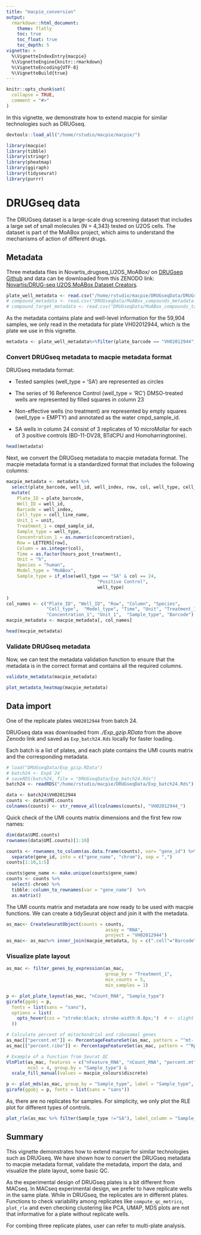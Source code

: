 ```yaml
---
title: "macpie_conversion"
output:
  rmarkdown::html_document:
    theme: flatly
    toc: true
    toc_float: true
    toc_depth: 5
vignette: >
  %\VignetteIndexEntry{macpie}
  %\VignetteEngine{knitr::rmarkdown}
  %\VignetteEncoding{UTF-8}
  %\VignetteBuild{true}
---
```


```r
knitr::opts_chunk$set(
  collapse = TRUE,
  comment = "#>"
)
```


In this vignette, we demonstrate how to extend macpie for similar technologies such as DRUGseq. 


```r
devtools::load_all("/home/rstudio/macpie/macpie/")
```


```r
library(macpie)
library(tibble)
library(stringr)
library(pheatmap)
library(ggiraph)
library(tidyseurat)
library(purrr)
```


# DRUGseq data

The DRUGseq dataset is a large-scale drug screening dataset that includes a large set of small molecules (N = 4,343) tested on U2OS cells. The dataset is part of the MoABox project, which aims to understand the mechanisms of action of different drugs.


## Metadata 

Three metadata files in Novartis_drugseq_U2OS_MoABox/ on [DRUGseq Github](https://github.com/Novartis/DRUG-seq/tree/main/data/Novartis_drugseq_U2OS_MoABox) and data can be downloaded from this ZENODO link: [Novartis/DRUG-seq U2OS MoABox Dataset Creators](https://zenodo.org/records/14291446).


```r
plate_well_metadata <- read.csv("/home/rstudio/macpie/DRUGseqData/DRUGseq_U2OS_MoABox_plate_wells_metadata_public.txt", sep = "\t")
# compound_metadata <- read.csv("DRUGseqData/MoABox_compounds_metadata.txt", sep = "\t")
# compound_target_metadata <- read.csv("DRUGseqData/MoABox_compounds_target_pairs_public.txt", sep = "\t")
```


As the metadata contains plate and well-level information for the 59,904 samples, we only read in the metadata for plate VH02012944, which is the plate we use in this vignette.

```r
metadata <- plate_well_metadata%>%filter(plate_barcode == "VH02012944")
```



### Convert DRUGseq metadata to macpie metadata format

DRUGseq metadata format: 

- Tested samples (well_type = ‘SA’) are represented as circles

- The series of 16 Reference Control (well_type = ‘RC’) DMSO-treated wells are represented by filled squares in column 23

- Non-effective wells (no treatment) are represented by empty squares (well_type = EMPTY) and annotated as the water cmpd_sample_id.

- SA wells in column 24 consist of 3 replicates of 10 microMollar for each of 3 positive controls (BD-11-DV28, BTdCPU and Homoharringtonine).



```r
head(metadata)
```

Next, we convert the DRUGseq metadata to macpie metadata format. The macpie metadata format is a standardized format that includes the following columns:


```r
macpie_metadata <- metadata %>%
  select(plate_barcode, well_id, well_index, row, col, well_type, cell_line_name, concentration, unit, hours_post_treatment, cmpd_sample_id) %>%
  mutate(
    Plate_ID = plate_barcode,
    Well_ID = well_id,
    Barcode = well_index,
    Cell_type = cell_line_name,
    Unit_1 = unit, 
    Treatment_1 = cmpd_sample_id,
    Sample_type = well_type,
    Concentration_1 = as.numeric(concentration),
    Row = LETTERS[row],
    Column = as.integer(col),
    Time = as.factor(hours_post_treatment),
    Unit = "h",
    Species = "human",
    Model_type = "MoABox",
    Sample_type = if_else(well_type == "SA" & col == 24,
                                  "Positive Control",
                                  well_type)

)
col_names <- c("Plate_ID", "Well_ID", "Row", "Column", "Species",
               "Cell_type",  "Model_type", "Time", "Unit", "Treatment_1", 
               "Concentration_1", "Unit_1",  "Sample_type", "Barcode")
macpie_metadata <- macpie_metadata[, col_names]
```



```r
head(macpie_metadata)
```

### Validate DRUGseq metadata


Now, we can test the metadata validation function to ensure that the metadata is in the correct format and contains all the required columns.


```r
validate_metadata(macpie_metadata)
```


```r
plot_metadata_heatmap(macpie_metadata)
```


## Data import

One of the replicate plates `VH02012944` from batch 24. 

DRUGseq data was downloaded from *./Exp_gzip.RData* from the above Zenodo link and saved as `Exp_batch24.Rds` locally for faster loading.

Each batch is a list of plates, and each plate contains the UMI counts matrix and the corresponding metadata.


```r
# load("DRUGseqData/Exp_gzip.RData")
# batch24 <- Exp$`24`
# saveRDS(batch24, file = "DRUGseqData/Exp_batch24.Rds")
batch24 <- readRDS("/home/rstudio/macpie/DRUGseqData/Exp_batch24.Rds")
```



```r
data <- batch24$VH02012944
counts <- data$UMI.counts
colnames(counts) <- str_remove_all(colnames(counts), "VH02012944_")
```


Quick check of the UMI counts matrix dimensions and the first few row names:

```r
dim(data$UMI.counts)
rownames(data$UMI.counts)[1:10]
```

```r
counts <- rownames_to_column(as.data.frame(counts), var= "gene_id") %>%
  separate(gene_id, into = c("gene_name", "chrom"), sep = ",") 
counts[1:10,1:5]
```


```r
counts$gene_name <- make.unique(counts$gene_name)
counts <- counts %>%
  select(-chrom) %>%
  tibble::column_to_rownames(var = "gene_name")  %>%
  as.matrix()
```


The UMI counts matrix and metadata are now ready to be used with macpie functions. We can create a tidySeurat object and join it with the metadata.

```r
as_mac<- CreateSeuratObject(counts = counts, 
                                     assay = "RNA", 
                                     project = "VH02012944")
as_mac<- as_mac%>% inner_join(macpie_metadata, by = c(".cell"="Barcode"))
```


### Visualize plate layout 

```r
as_mac <- filter_genes_by_expression(as_mac, 
                                     group_by = "Treatment_1",
                                     min_counts = 5,
                                     min_samples = 1)
```



```r
p <- plot_plate_layout(as_mac, "nCount_RNA", "Sample_type")
girafe(ggobj = p, 
  fonts = list(sans = "sans"),
  options = list(
    opts_hover(css = "stroke:black; stroke-width:0.8px;")  # <- slight darkening
  ))
```



```r
# Calculate percent of mitochondrial and ribosomal genes
as_mac[["percent.mt"]] <- PercentageFeatureSet(as_mac, pattern = "^mt-|^MT-")
as_mac[["percent.ribo"]] <- PercentageFeatureSet(as_mac, pattern = "^Rp[slp][[:digit:]]|^Rpsa|^RP[SLP][[:digit:]]|^RPSA")

# Example of a function from Seurat QC 
VlnPlot(as_mac, features = c("nFeature_RNA", "nCount_RNA", "percent.mt", "percent.ribo"), 
        ncol = 4, group.by = "Sample_type") & 
  scale_fill_manual(values = macpie_colours$discrete) 
```


```r
p <- plot_mds(as_mac, group_by = "Sample_type", label = "Sample_type", n_labels = 30)
girafe(ggobj = p, fonts = list(sans = "sans"))
```

As, there are no replicates for samples. For simplicity, we only plot the RLE plot for different types of controls. 

```r
plot_rle(as_mac %>% filter(Sample_type !="SA"), label_column = "Sample_type", normalisation = "raw")
```


## Summary

This vignette demonstrates how to extend macpie for similar technologies such as DRUGseq. We have shown how to convert the DRUGseq metadata to macpie metadata format, validate the metadata, import the data, and visualize the plate layout, some basic QC.

As the experimental design of DRUGseq plates is a bit different from MACseq. In MACseq experimental design, we prefer to have replicate wells in the same plate. While in DRUGseq, the replicates are in different plates. Functions to check variability among replicates like `compute_qc_metrics`, `plot_rle` and even checking clustering like PCA, UMAP, MDS plots are not that informative for a plate without replicate wells.

For combing three replicate plates, user can refer to multi-plate analysis. 




